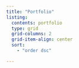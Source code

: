 ```yaml
---
title: "Portfolio"
listing:
  contents: portfolio
  type: grid
  grid-columns: 2
  grid-item-align: center
  sort:
    - "order dsc"

---
```

